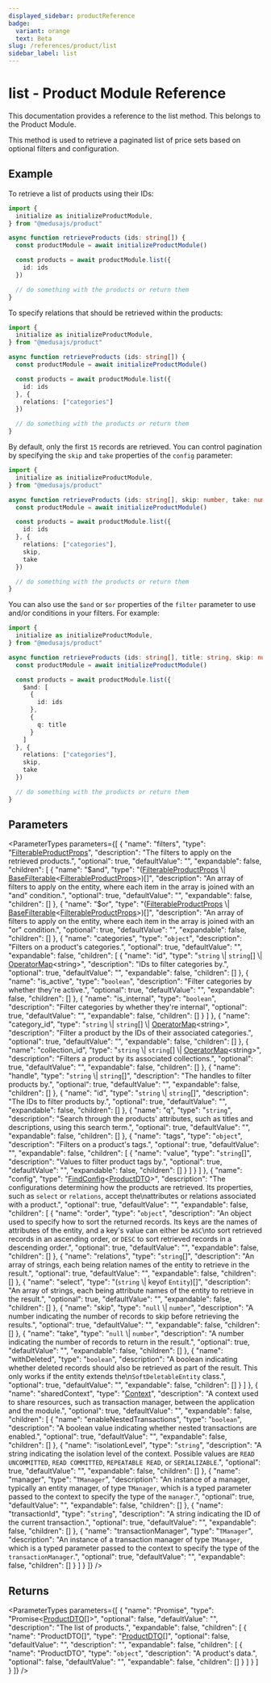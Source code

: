 ```yaml
---
displayed_sidebar: productReference
badge:
  variant: orange
  text: Beta
slug: /references/product/list
sidebar_label: list
---
```



# list - Product Module Reference

This documentation provides a reference to the list method. This belongs to the Product Module.

This method is used to retrieve a paginated list of price sets based on optional filters and configuration.

## Example

To retrieve a list of products using their IDs:

```ts
import {
  initialize as initializeProductModule,
} from "@medusajs/product"

async function retrieveProducts (ids: string[]) {
  const productModule = await initializeProductModule()

  const products = await productModule.list({
    id: ids
  })

  // do something with the products or return them
}
```

To specify relations that should be retrieved within the products:

```ts
import {
  initialize as initializeProductModule,
} from "@medusajs/product"

async function retrieveProducts (ids: string[]) {
  const productModule = await initializeProductModule()

  const products = await productModule.list({
    id: ids
  }, {
    relations: ["categories"]
  })

  // do something with the products or return them
}
```

By default, only the first `15` records are retrieved. You can control pagination by specifying the `skip` and `take` properties of the `config` parameter:

```ts
import {
  initialize as initializeProductModule,
} from "@medusajs/product"

async function retrieveProducts (ids: string[], skip: number, take: number) {
  const productModule = await initializeProductModule()

  const products = await productModule.list({
    id: ids
  }, {
    relations: ["categories"],
    skip,
    take
  })

  // do something with the products or return them
}
```

You can also use the `$and` or `$or` properties of the `filter` parameter to use and/or conditions in your filters. For example:

```ts
import {
  initialize as initializeProductModule,
} from "@medusajs/product"

async function retrieveProducts (ids: string[], title: string, skip: number, take: number) {
  const productModule = await initializeProductModule()

  const products = await productModule.list({
    $and: [
      {
        id: ids
      },
      {
        q: title
      }
    ]
  }, {
    relations: ["categories"],
    skip,
    take
  })

  // do something with the products or return them
}
```

## Parameters

<ParameterTypes parameters={[
  {
    "name": "filters",
    "type": "[FilterableProductProps](../../interfaces/product.FilterableProductProps.mdx)",
    "description": "The filters to apply on the retrieved products.",
    "optional": true,
    "defaultValue": "",
    "expandable": false,
    "children": [
      {
        "name": "$and",
        "type": "([FilterableProductProps](../../interfaces/product.FilterableProductProps.mdx) \\| [BaseFilterable](../../interfaces/product.BaseFilterable.mdx)&#60;[FilterableProductProps](../../interfaces/product.FilterableProductProps.mdx)&#62;)[]",
        "description": "An array of filters to apply on the entity, where each item in the array is joined with an \"and\" condition.",
        "optional": true,
        "defaultValue": "",
        "expandable": false,
        "children": []
      },
      {
        "name": "$or",
        "type": "([FilterableProductProps](../../interfaces/product.FilterableProductProps.mdx) \\| [BaseFilterable](../../interfaces/product.BaseFilterable.mdx)&#60;[FilterableProductProps](../../interfaces/product.FilterableProductProps.mdx)&#62;)[]",
        "description": "An array of filters to apply on the entity, where each item in the array is joined with an \"or\" condition.",
        "optional": true,
        "defaultValue": "",
        "expandable": false,
        "children": []
      },
      {
        "name": "categories",
        "type": "`object`",
        "description": "Filters on a product's categories.",
        "optional": true,
        "defaultValue": "",
        "expandable": false,
        "children": [
          {
            "name": "id",
            "type": "`string` \\| `string`[] \\| [OperatorMap](../../types/product.OperatorMap.mdx)&#60;string&#62;",
            "description": "IDs to filter categories by.",
            "optional": true,
            "defaultValue": "",
            "expandable": false,
            "children": []
          },
          {
            "name": "is_active",
            "type": "`boolean`",
            "description": "Filter categories by whether they're active.",
            "optional": true,
            "defaultValue": "",
            "expandable": false,
            "children": []
          },
          {
            "name": "is_internal",
            "type": "`boolean`",
            "description": "Filter categories by whether they're internal",
            "optional": true,
            "defaultValue": "",
            "expandable": false,
            "children": []
          }
        ]
      },
      {
        "name": "category_id",
        "type": "`string` \\| `string`[] \\| [OperatorMap](../../types/product.OperatorMap.mdx)&#60;string&#62;",
        "description": "Filter a product by the IDs of their associated categories.",
        "optional": true,
        "defaultValue": "",
        "expandable": false,
        "children": []
      },
      {
        "name": "collection_id",
        "type": "`string` \\| `string`[] \\| [OperatorMap](../../types/product.OperatorMap.mdx)&#60;string&#62;",
        "description": "Filters a product by its associated collections.",
        "optional": true,
        "defaultValue": "",
        "expandable": false,
        "children": []
      },
      {
        "name": "handle",
        "type": "`string` \\| `string`[]",
        "description": "The handles to filter products by.",
        "optional": true,
        "defaultValue": "",
        "expandable": false,
        "children": []
      },
      {
        "name": "id",
        "type": "`string` \\| `string`[]",
        "description": "The IDs to filter products by.",
        "optional": true,
        "defaultValue": "",
        "expandable": false,
        "children": []
      },
      {
        "name": "q",
        "type": "`string`",
        "description": "Search through the products' attributes, such as titles and descriptions, using this search term.",
        "optional": true,
        "defaultValue": "",
        "expandable": false,
        "children": []
      },
      {
        "name": "tags",
        "type": "`object`",
        "description": "Filters on a product's tags.",
        "optional": true,
        "defaultValue": "",
        "expandable": false,
        "children": [
          {
            "name": "value",
            "type": "`string`[]",
            "description": "Values to filter product tags by.",
            "optional": true,
            "defaultValue": "",
            "expandable": false,
            "children": []
          }
        ]
      }
    ]
  },
  {
    "name": "config",
    "type": "[FindConfig](../../interfaces/product.FindConfig.mdx)&#60;[ProductDTO](../../interfaces/product.ProductDTO.mdx)&#62;",
    "description": "The configurations determining how the products are retrieved. Its properties, such as `select` or `relations`, accept the\nattributes or relations associated with a product.",
    "optional": true,
    "defaultValue": "",
    "expandable": false,
    "children": [
      {
        "name": "order",
        "type": "`object`",
        "description": "An object used to specify how to sort the returned records. Its keys are the names of attributes of the entity, and a key's value can either be `ASC`\nto sort retrieved records in an ascending order, or `DESC` to sort retrieved records in a descending order.",
        "optional": true,
        "defaultValue": "",
        "expandable": false,
        "children": []
      },
      {
        "name": "relations",
        "type": "`string`[]",
        "description": "An array of strings, each being relation names of the entity to retrieve in the result.",
        "optional": true,
        "defaultValue": "",
        "expandable": false,
        "children": []
      },
      {
        "name": "select",
        "type": "(`string` \\| keyof `Entity`)[]",
        "description": "An array of strings, each being attribute names of the entity to retrieve in the result.",
        "optional": true,
        "defaultValue": "",
        "expandable": false,
        "children": []
      },
      {
        "name": "skip",
        "type": "`null` \\| `number`",
        "description": "A number indicating the number of records to skip before retrieving the results.",
        "optional": true,
        "defaultValue": "",
        "expandable": false,
        "children": []
      },
      {
        "name": "take",
        "type": "`null` \\| `number`",
        "description": "A number indicating the number of records to return in the result.",
        "optional": true,
        "defaultValue": "",
        "expandable": false,
        "children": []
      },
      {
        "name": "withDeleted",
        "type": "`boolean`",
        "description": "A boolean indicating whether deleted records should also be retrieved as part of the result. This only works if the entity extends the\n`SoftDeletableEntity` class.",
        "optional": true,
        "defaultValue": "",
        "expandable": false,
        "children": []
      }
    ]
  },
  {
    "name": "sharedContext",
    "type": "[Context](../../interfaces/product.Context.mdx)",
    "description": "A context used to share resources, such as transaction manager, between the application and the module.",
    "optional": true,
    "defaultValue": "",
    "expandable": false,
    "children": [
      {
        "name": "enableNestedTransactions",
        "type": "`boolean`",
        "description": "A boolean value indicating whether nested transactions are enabled.",
        "optional": true,
        "defaultValue": "",
        "expandable": false,
        "children": []
      },
      {
        "name": "isolationLevel",
        "type": "`string`",
        "description": "A string indicating the isolation level of the context. Possible values are `READ UNCOMMITTED`, `READ COMMITTED`, `REPEATABLE READ`, or `SERIALIZABLE`.",
        "optional": true,
        "defaultValue": "",
        "expandable": false,
        "children": []
      },
      {
        "name": "manager",
        "type": "`TManager`",
        "description": "An instance of a manager, typically an entity manager, of type `TManager`, which is a typed parameter passed to the context to specify the type of the `manager`.",
        "optional": true,
        "defaultValue": "",
        "expandable": false,
        "children": []
      },
      {
        "name": "transactionId",
        "type": "`string`",
        "description": "A string indicating the ID of the current transaction.",
        "optional": true,
        "defaultValue": "",
        "expandable": false,
        "children": []
      },
      {
        "name": "transactionManager",
        "type": "`TManager`",
        "description": "An instance of a transaction manager of type `TManager`, which is a typed parameter passed to the context to specify the type of the `transactionManager`.",
        "optional": true,
        "defaultValue": "",
        "expandable": false,
        "children": []
      }
    ]
  }
]} />

## Returns

<ParameterTypes parameters={[
  {
    "name": "Promise",
    "type": "Promise&#60;[ProductDTO](../../interfaces/product.ProductDTO.mdx)[]&#62;",
    "optional": false,
    "defaultValue": "",
    "description": "The list of products.",
    "expandable": false,
    "children": [
      {
        "name": "ProductDTO[]",
        "type": "[ProductDTO](../../interfaces/product.ProductDTO.mdx)[]",
        "optional": false,
        "defaultValue": "",
        "description": "",
        "expandable": false,
        "children": [
          {
            "name": "ProductDTO",
            "type": "`object`",
            "description": "A product's data.",
            "optional": false,
            "defaultValue": "",
            "expandable": false,
            "children": []
          }
        ]
      }
    ]
  }
]} />
